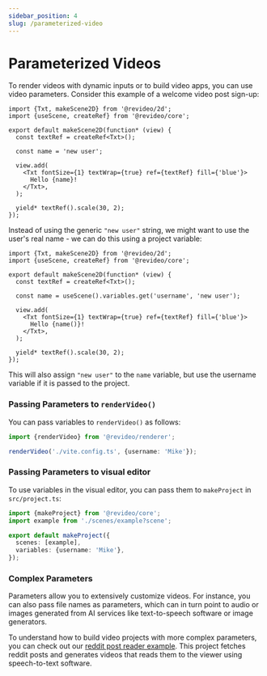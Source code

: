 ```yaml
---
sidebar_position: 4
slug: /parameterized-video
---
```


# Parameterized Videos

To render videos with dynamic inputs or to build video apps, you can use video
parameters. Consider this example of a welcome video post sign-up:

```tsx editor
import {Txt, makeScene2D} from '@revideo/2d';
import {useScene, createRef} from '@revideo/core';

export default makeScene2D(function* (view) {
  const textRef = createRef<Txt>();

  const name = 'new user';

  view.add(
    <Txt fontSize={1} textWrap={true} ref={textRef} fill={'blue'}>
      Hello {name}!
    </Txt>,
  );

  yield* textRef().scale(30, 2);
});
```

Instead of using the generic `"new user"` string, we might want to use the
user's real name - we can do this using a project variable:

```tsx
import {Txt, makeScene2D} from '@revideo/2d';
import {useScene, createRef} from '@revideo/core';

export default makeScene2D(function* (view) {
  const textRef = createRef<Txt>();

  const name = useScene().variables.get('username', 'new user');

  view.add(
    <Txt fontSize={1} textWrap={true} ref={textRef} fill={'blue'}>
      Hello {name()}!
    </Txt>,
  );

  yield* textRef().scale(30, 2);
});
```

This will also assign `"new user"` to the `name` variable, but use the username
variable if it is passed to the project.

### Passing Parameters to `renderVideo()`

You can pass variables to `renderVideo()` as follows:

```ts
import {renderVideo} from '@revideo/renderer';

renderVideo('./vite.config.ts', {username: 'Mike'});
```

### Passing Parameters to visual editor

To use variables in the visual editor, you can pass them to `makeProject` in
`src/project.ts`:

```ts
import {makeProject} from '@revideo/core';
import example from './scenes/example?scene';

export default makeProject({
  scenes: [example],
  variables: {username: 'Mike'},
});
```

### Complex Parameters

Parameters allow you to extensively customize videos. For instance, you can also
pass file names as parameters, which can in turn point to audio or images
generated from AI services like text-to-speech software or image generators.

To understand how to build video projects with more complex parameters, you can
check out our [reddit post reader example](/reddit-post-reader). This project
fetches reddit posts and generates videos that reads them to the viewer using
speech-to-text software.
